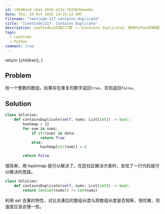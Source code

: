 ```yaml
---
id: c4b40a14-c6a2-455b-a13a-f62364eaee6e
date: Thu, 20 Oct 2022 14:15:14 GMT
filename: "leetcode-217-contains-duplicate"
title: "[LeetCode]217. Contains Duplicate"
description: LeetCode上的第217题 ——《Contains Duplicate》，使用Python的解题思路，以及和社区其他Python解题思路的对比。
tags:
  - LeetCode
  - Python
comment: true
---
```


  return <ArticleLayout frontMatter={frontmatter}>{children}</ArticleLayout>;
}

## Problem

给一个整数的数组，如果存在重复的数字返回`true`，否则返回`false`。

## Solution

```python
class Solution:
    def containsDuplicate(self, nums: List[int]) -> bool:
        hashmap = {}
        for num in nums:
            if str(num) in data:
                return True
            else:
                hashmap[str(num)] = 0

        return False
```

很简单，用 hashmap 就可以解决了。在逛社区解决方案时，发现了一行代码就可以解决的思路。

```python
class Solution:
    def containsDuplicate(self, nums: List[int]) -> bool:
        return len(set(nums)) != len(nums)
```

利用 set 去重的特性，对比去重后的数组长度与原数组长度是否相等，很优雅，但速度应该会慢一些。
